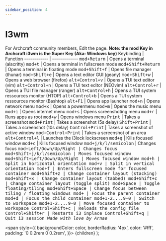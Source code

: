```yaml
---
sidebar_position: 4
---
```


# I3wm

For Archcraft community members, Edit the page.
**Note: the mod Key in Archcraft i3wm is the Super Key (Aka: Windows key)**
Keybinding | Function
------------ | -------------
<kbd>mod+Return</kbd> | Opens a terminal (alacritty)
<kbd>mod+t</kbd> | Opens a terminal in fullscreen mode
<kbd>mod+Shift+Return</kbd> | Opens a terminal in floating mode
<kbd>mod+Shift+f</kbd> | Opens file manager (thunar)
<kbd>mod+Shift+e</kbd> | Opens a text editor GUI (geany)
<kbd>mod+Shift+w</kbd> | Opens a web browser (firefox)
<kbd>alt+Control+v</kbd> | Opens a TUI text editor (vim)
<kbd>alt+Control+n</kbd> | Opens a TUI text editor (NEOvim)
<kbd>alt+Control+r</kbd> | Opens a TUI file manager (ranger)
<kbd>alt+Control+h</kbd> | Opens a TUI system ressources monitor (HTOP)
<kbd>alt+Control+b</kbd> | Opens a TUI system ressources monitor (Bashtop)
<kbd>alt+F1</kbd> | Opens app launcher 
<kbd>mod+n</kbd> | Opens network menu
<kbd>mod+x</kbd> | Opens a powermenu
<kbd>mod+m</kbd> | Opens the music menu
<kbd>mod+i</kbd> | Opens internet menu
<kbd>mod+s</kbd> | Opens screenshoting menu
<kbd>mod+r</kbd> | Runs apps as root 
<kbd>mod+w</kbd> | Opens windows menu 
<kbd>Print</kbd> | Takes a screenshot
<kbd>mod+Print</kbd> | Takes a screenshot (5s delay)
<kbd>Shift+Print</kbd> | Takes a screenshot (10s delay)
<kbd>Control+Print</kbd> | Takes a screenshot of active window
<kbd>mod+Control+Print</kbd> | Takes a screenshot of an area
<kbd>alt+Control+l</kbd> | Launches the i3lock lockscreen
<kbd>mod+q</kbd> | Kills focused window
<kbd>mod+c</kbd> | Kills focused window
<kbd>mod+j/k/l/semicolon</kbd> | Changes focus
<kbd>mod+Left/Down/Up/Right | Changes focus
<kbd>mod+Shift+j/k/l/semicolon</kbd> | Moves focused window
<kbd>mod+Shift+Left/Down/Up/Right | Moves focused window
<kbd>mod+h</kbd> | Split in horizontal orientation
  <kbd>mod+v</kbd> | Split in vertical orientation
  <kbd>mod+f</kbd> | Enters fullscreen mode for focused container
  <kbd>mod+Shift+z</kbd> | Change container layout (stacking)
  <kbd>mod+Shift+x</kbd> | Change container layout (tabbed)
  <kbd>mod+Shift+c</kbd> | Change container layout (toggle split)
  <kbd>mod+Space</kbd> | Toggle floating/tiling
  <kbd>mod+Shift+Space</kbd> | Change focus between tiling / floating windows
  <kbd>mod+</kbd> | Focus the parent container
  <kbd>mod+d</kbd> | Focus the child container
  <kbd>mod+1-2....9-0</kbd> | Switch to workspace
  <kbd>mod+1-2....9-0</kbd> | Move focused container to workspace
  <kbd>Control+Shift+c</kbd> | Reloads the config file
  <kbd>Control+Shift+r</kbd> | Restarts i3 inplace
  <kbd>Control+Shift+q</kbd> | Quit i3 session
  *Made with love by Arnae*
<!-- Tabs -->

<!-- Badges -->
  <span
    style={{
      backgroundColor: color,
      borderRadius: '4px',
      color: '#fff',
      padding: '0 0.2rem 0 0.2rem',
    }}>
    {children}
  </span>
);
